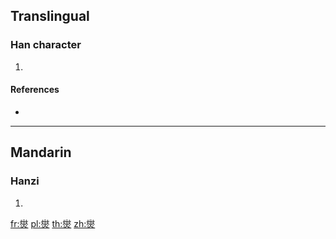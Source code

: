 {{character info/new}}
==Translingual==

===Han character===
{{Han char|rn=86|rad=火|as=15|sn=19|four=|canj=FFF,XXFFF}}

# {{defn|Han|sort=火15}}

====References====
* {{Han ref|kx=0687.040|dkj=19561|hdz=32246.020|uh=7215|ud=29205}}

----

==Mandarin==

===Hanzi===
{{cmn-hanzi|pin=[[xiè]] ([[xie4]])|wg=hsieh<sup>4</sup>}}

# {{defn|lang=cmn|sort=火15}}

[[fr:爕]]
[[pl:爕]]
[[th:爕]]
[[zh:爕]]